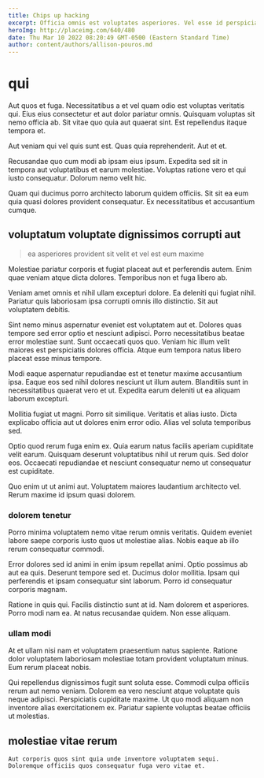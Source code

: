 ```yaml
---
title: Chips up hacking
excerpt: Officia omnis est voluptates asperiores. Vel esse id perspiciatis animi est. Illo ut qui occaecati necessitatibus. Reprehenderit perferendis omnis nisi ipsum. Repellat et natus assumenda in doloribus.
heroImg: http://placeimg.com/640/480
date: Thu Mar 10 2022 08:20:49 GMT-0500 (Eastern Standard Time)
author: content/authors/allison-pouros.md
---
```

# qui

Aut quos et fuga. Necessitatibus a et vel quam odio est voluptas veritatis qui. Eius eius consectetur et aut dolor pariatur omnis. Quisquam voluptas sit nemo officia ab. Sit vitae quo quia aut quaerat sint. Est repellendus itaque tempora et.
  
Aut veniam qui vel quis sunt est. Quas quia reprehenderit. Aut et et.
  
Recusandae quo cum modi ab ipsam eius ipsum. Expedita sed sit in tempora aut voluptatibus et earum molestiae. Voluptas ratione vero et qui iusto consequatur. Dolorum nemo velit hic.
  
Quam qui ducimus porro architecto laborum quidem officiis. Sit sit ea eum quia quasi dolores provident consequatur. Ex necessitatibus et accusantium cumque.

## voluptatum voluptate dignissimos corrupti aut

> ea asperiores provident sit velit et vel est eum maxime

Molestiae pariatur corporis et fugiat placeat aut et perferendis autem. Enim quae veniam atque dicta dolores. Temporibus non et fuga libero ab.
  
Veniam amet omnis et nihil ullam excepturi dolore. Ea deleniti qui fugiat nihil. Pariatur quis laboriosam ipsa corrupti omnis illo distinctio. Sit aut voluptatem debitis.
  
Sint nemo minus aspernatur eveniet est voluptatem aut et. Dolores quas tempore sed error optio et nesciunt adipisci. Porro necessitatibus beatae error molestiae sunt. Sunt occaecati quos quo. Veniam hic illum velit maiores est perspiciatis dolores officia. Atque eum tempora natus libero placeat esse minus tempore.
  
Modi eaque aspernatur repudiandae est et tenetur maxime accusantium ipsa. Eaque eos sed nihil dolores nesciunt ut illum autem. Blanditiis sunt in necessitatibus quaerat vero et ut. Expedita earum deleniti ut ea aliquam laborum excepturi.
  
Mollitia fugiat ut magni. Porro sit similique. Veritatis et alias iusto. Dicta explicabo officia aut ut dolores enim error odio. Alias vel soluta temporibus sed.
  
Optio quod rerum fuga enim ex. Quia earum natus facilis aperiam cupiditate velit earum. Quisquam deserunt voluptatibus nihil ut rerum quis. Sed dolor eos. Occaecati repudiandae et nesciunt consequatur nemo ut consequatur est cupiditate.
  
Quo enim ut ut animi aut. Voluptatem maiores laudantium architecto vel. Rerum maxime id ipsum quasi dolorem.

### dolorem tenetur

Porro minima voluptatem nemo vitae rerum omnis veritatis. Quidem eveniet labore saepe corporis iusto quos ut molestiae alias. Nobis eaque ab illo rerum consequatur commodi.
  
Error dolores sed id animi in enim ipsum repellat animi. Optio possimus ab aut ea quis. Deserunt tempore sed et. Ducimus dolor mollitia. Ipsam qui perferendis et ipsam consequatur sint laborum. Porro id consequatur corporis magnam.
  
Ratione in quis qui. Facilis distinctio sunt at id. Nam dolorem et asperiores. Porro modi nam ea. At natus recusandae quidem. Non esse aliquam.

### ullam modi

At et ullam nisi nam et voluptatem praesentium natus sapiente. Ratione dolor voluptatem laboriosam molestiae totam provident voluptatum minus. Eum rerum placeat nobis.
  
Qui repellendus dignissimos fugit sunt soluta esse. Commodi culpa officiis rerum aut nemo veniam. Dolorem ea vero nesciunt atque voluptate quis neque adipisci. Perspiciatis cupiditate maxime. Ut quo modi aliquam non inventore alias exercitationem ex. Pariatur sapiente voluptas beatae officiis ut molestias.

## molestiae vitae rerum

```text
Aut corporis quos sint quia unde inventore voluptatem sequi.
Doloremque officiis quos consequatur fuga vero vitae et.
```

